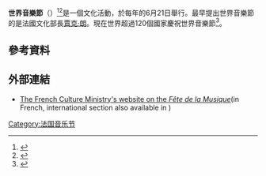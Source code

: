 '''世界音樂節'''（{{lang-fr|Fête de la Musique}}）<ref>{{cite news|title=Free 'Make Music Day' festival coming in June|url=http://www.myfoxny.com/story/28881547/free-make-music-day-festival-coming-in-june|accessdate=2015-04-26|agency=Associated Press|date=2015-04-23|deadurl=yes|archiveurl=https://web.archive.org/web/20150425235219/http://www.myfoxny.com/story/28881547/free-make-music-day-festival-coming-in-june|archivedate=2015-04-25}}</ref><ref>{{cite web|title=Make Music Day|url=http://makemusicday.org/|website=Make Music - June 21|accessdate=2015-04-26|archive-date=2022-05-19|archive-url=https://web.archive.org/web/20220519053037/https://www.makemusicday.org/}}</ref>是一個文化活動，於每年的6月21日舉行。最早提出世界音樂節的是法國文化部長[[賈克·朗_(法國政治家)|賈克·朗]]。現在世界超過120個國家慶祝世界音樂節<ref>{{cite web|title=LA FÊTE DE LA MUSIQUE : UNE FÊTE NATIONALE DEVENUE UN GRAND ÉVÉNEMENT MUSICAL MONDIAL|url=http://fetedelamusique.culturecommunication.gouv.fr/Presentation-de-la-Fete|website=Le Ministère de la Culture et de la Communication: Fête de la Musique|accessdate=2015-04-26|deadurl=yes|archiveurl=https://web.archive.org/web/20150426011737/http://fetedelamusique.culturecommunication.gouv.fr/Presentation-de-la-Fete|archivedate=2015-04-26}}</ref>。

==參考資料==
{{reflist|colwidth=30em}}

==外部連結==
* [http://fetedelamusique.culture.fr/ The French Culture Ministry's website on the ''Fête de la Musique''](in French, international section also available in {{Wayback|url=http://fetedelamusique.culture.fr/ |date=20150402092220 }})

{{巴黎名胜}}
[[Category:法国音乐节|Category:法国音乐节]]